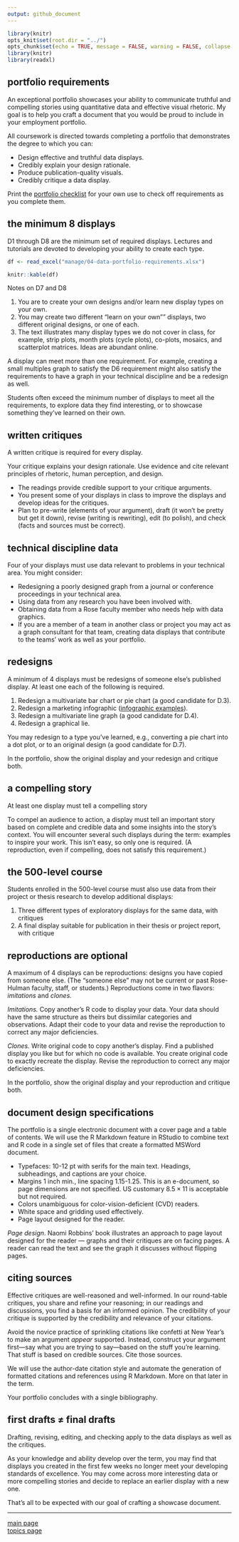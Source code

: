 ```yaml
---
output: github_document
---
```


```r
library(knitr)
opts_knit$set(root.dir = "../")
opts_chunk$set(echo = TRUE, message = FALSE, warning = FALSE, collapse = FALSE)
library(knitr)
library(readxl)
```

## portfolio requirements

An exceptional portfolio showcases your ability to communicate truthful and compelling stories using quantitative data and effective visual rhetoric. My goal is to help you craft a document that you would be proud to include in your employment portfolio. 

All coursework is directed towards completing a portfolio that demonstrates the degree to which you can: 

- Design effective and truthful data displays. 
- Credibly explain your design rationale. 
- Produce publication-quality visuals. 
- Credibly critique a data display. 

Print the [portfolio checklist](../cm/cm016_portfolio-checklist.pdf) for your own use to check off requirements as you complete them. 

## the minimum 8 displays 

D1 through D8 are the minimum set of required displays. Lectures and tutorials are devoted to developing your ability to create each type.  

```r
df <- read_excel("manage/04-data-portfolio-requirements.xlsx")
```

```r
knitr::kable(df)
```

Notes on D7 and D8

1. You are to create your own designs and/or learn new display types on your own.  
1. You may create two different "learn on your own"" displays, two different original designs, or one of each. 
1. The text illustrates many display types we do not cover in class, for example, strip plots, month plots (cycle plots), co-plots, mosaics, and scatterplot matrices. Ideas are abundant online.

A display can meet more than one requirement. For example, creating a small multiples graph to satisfy the D6 requirement might also satisfy the requirements to have a graph in your technical discipline and be a redesign as well. 

Students often exceed the minimum number of displays to meet all the requirements, to explore data they find interesting, or to showcase something they've learned on their own.  




## written critiques

A written critique is required for every display. 

Your critique explains your design rationale. Use evidence and cite relevant principles of rhetoric, human perception, and design.

- The readings provide credible support to your critique arguments. 
- You present some of your displays in class to improve the displays and develop ideas for the critiques. 
- Plan to pre-write (elements of your argument), draft (it won’t be pretty but get it down), revise (writing is rewriting), edit (to polish), and check (facts and sources must be correct). 



## technical discipline data

Four of your displays must use data relevant to problems in your technical area. You might consider:

- Redesigning a poorly designed graph from a journal or conference proceedings in your technical area.
- Using data from any research you have been involved with.
- Obtaining data from a Rose faculty member who needs help with data graphics. 
- If you are a member of a team in another class or project you may act as a graph consultant for that team, creating data displays that contribute to the teams' work as well as your portfolio.  


## redesigns

A minimum of 4  displays must be redesigns of someone else's published display. At least one each of the following is required.

1. Redesign a multivariate bar chart or pie chart (a good candidate for D.3). 
2. Redesign a marketing infographic ([infographic examples](https://www.customermagnetism.com/infographics/what-is-an-infographic/)).
3. Redesign a multivariate line graph (a good candidate for D.4). 
4. Redesign a graphical lie. 

You may redesign to a type you've learned, e.g., converting a pie chart into a dot plot, or to an original design (a good candidate for D.7).

In the portfolio, show the original display and your redesign and critique both.

## a compelling story

At least one display must tell a compelling story

To compel an audience to action, a display must tell an important story based on complete and credible data and some insights into the story's context. You will encounter several such displays during the term: examples to inspire your work. This isn't easy, so only one is required. (A reproduction, even if compelling, does not satisfy this requirement.)

## the 500-level course

Students enrolled in the 500-level course must also use data from their project or thesis research to develop additional displays:

1. Three different types of exploratory displays for the same data, with critiques 
2. A final display suitable for publication in their thesis or project report, with critique 

## reproductions are optional

A maximum of 4 displays can be reproductions: designs you have copied from someone else. (The "someone else" may not be current or past Rose-Hulman faculty, staff, or students.) Reproductions come in two flavors: *imitations* and *clones.*

*Imitations.* Copy another's R code to display your data. Your data should have the same structure as theirs but dissimilar categories and observations. Adapt their code to your data and revise the reproduction to correct any major deficiencies. 

*Clones.* Write original code to copy another’s display. Find a published display you like but for which no code is available. You create original code to exactly recreate the display. Revise the reproduction to correct any major deficiencies. 

In the portfolio, show the original display and your reproduction and critique both.

## document design specifications

The portfolio is a single electronic document with a cover page and a table of contents. We will use the R Markdown feature in RStudio to combine text and R code in a single set of files that create a formatted MSWord document. 

- Typefaces: 10-12 pt with serifs for the main text. Headings, subheadings, and captions are your choice. 
- Margins 1 inch min., line spacing 1.15-1.25. This is an e-document, so page dimensions are not specified. US customary $8.5\times 11$ is acceptable but not required. 
- Colors unambiguous for color-vision-deficient (CVD) readers. 
- White space and gridding used effectively. 
- Page layout designed for the reader. 

*Page design*. Naomi Robbins' book illustrates an approach to page layout designed for the reader --- graphs and their critiques are on facing pages. A reader can read the text and see the graph it discusses without flipping pages.

## citing sources

Effective critiques are well-reasoned and well-informed. In our round-table critiques, you share and refine your reasoning; in our readings and discussions, you find a basis for an informed opinion. The credibility of your critique is supported by the credibility and relevance of your citations.

Avoid the novice practice of sprinkling citations like confetti at New Year's to make an argument *appear* supported. Instead, construct your argument first---say what you are trying to say---based on the stuff you're learning. That stuff is based on credible sources. Cite those sources.

We will use the author-date citation style and automate the generation of formatted citations and references using R Markdown. More on that later in the term.

Your portfolio concludes with a single bibliography. 


## first drafts $\neq$ final drafts

Drafting, revising, editing, and checking apply to the data displays as well as the critiques. 

As your knowledge and ability develop over the term, you may find that displays you created in the first few weeks no longer meet your developing standards of excellence. You may come across more interesting data or more compelling stories and decide to replace an earlier display with a new one.  

That's all to be expected with our goal of crafting a showcase document. 



---

[main page](../README.md)<br> 
[topics page](cm001_org-by-topic.md)
